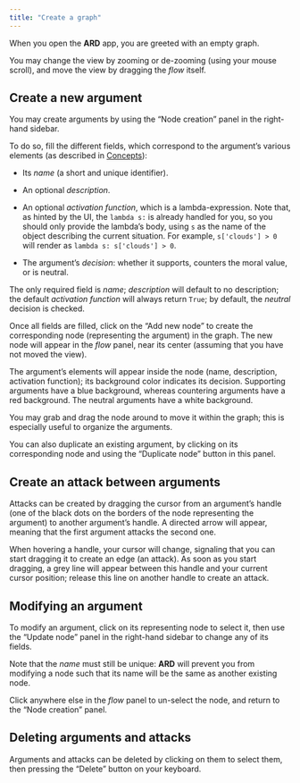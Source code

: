 ```yaml
---
title: "Create a graph"
---
```


When you open the **ARD** app, you are greeted with an empty graph.

You may change the view by zooming or de-zooming (using your mouse scroll),
and move the view by dragging the *flow* itself.

## Create a new argument

You may create arguments by using the "Node creation" panel in the right-hand
sidebar.

To do so, fill the different fields, which correspond to the argument's
various elements (as described in [Concepts](../basics/concepts.qmd)):

- Its *name* (a short and unique identifier).

- An optional *description*.

- An optional *activation function*, which is a lambda-expression. Note that,
  as hinted by the UI, the `lambda s:` is already handled for you, so you
  should only provide the lambda's body, using `s` as the name of the object
  describing the current situation. For example, `s['clouds'] > 0` will render
  as `lambda s: s['clouds'] > 0`.

- The argument's *decision*: whether it supports, counters the moral value,
  or is neutral.

The only required field is *name*; *description* will default to no description;
the default *activation function* will always return `True`; by default, the
*neutral* decision is checked.

Once all fields are filled, click on the "Add new node" to create the
corresponding node (representing the argument) in the graph. The new node
will appear in the *flow* panel, near its center (assuming that you have not
moved the view).

The argument's elements will appear inside the node (name, description,
activation function); its background color indicates its decision.
Supporting arguments have a blue background, whereas countering arguments
have a red background. The neutral arguments have a white background.

You may grab and drag the node around to move it within the graph; this is
especially useful to organize the arguments.

You can also duplicate an existing argument, by clicking on its corresponding
node and using the "Duplicate node" button in this panel.

## Create an attack between arguments

Attacks can be created by dragging the cursor from an argument's handle
(one of the black dots on the borders of the node representing the argument)
to another argument's handle. A directed arrow will appear, meaning that the
first argument attacks the second one.

When hovering a handle, your cursor will change, signaling that you can start
dragging it to create an edge (an attack). As soon as you start dragging,
a grey line will appear between this handle and your current cursor position;
release this line on another handle to create an attack.

## Modifying an argument

To modify an argument, click on its representing node to select it, then use
the "Update node" panel in the right-hand sidebar to change any of its fields.

Note that the *name* must still be unique: **ARD** will prevent you from
modifying a node such that its name will be the same as another existing node.

Click anywhere else in the *flow* panel to un-select the node, and return to
the "Node creation" panel.

## Deleting arguments and attacks

Arguments and attacks can be deleted by clicking on them to select them, then
pressing the "Delete" button on your keyboard.

